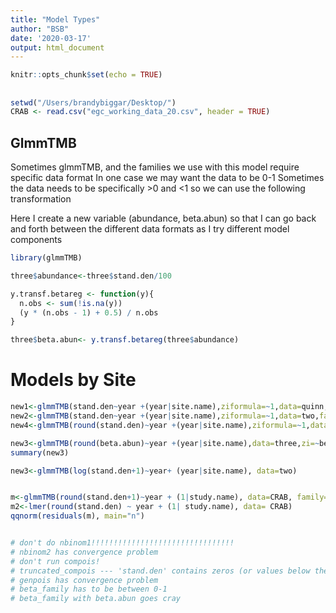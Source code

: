 ```yaml
---
title: "Model Types"
author: "BSB"
date: '2020-03-17'
output: html_document
---
```


```r
knitr::opts_chunk$set(echo = TRUE)
```

## 

```r
setwd("/Users/brandybiggar/Desktop/")
CRAB <- read.csv("egc_working_data_20.csv", header = TRUE)
```

## GlmmTMB

Sometimes glmmTMB, and the families we use with this model require specific data format 
In one case we may want the data to be 0-1 
Sometimes the data needs to be specifically >0 and <1 so we can use the following transformation

Here I create a new variable (abundance, beta.abun) so that I can go back and forth between the different data formats as I try different model components

```r
library(glmmTMB)

three$abundance<-three$stand.den/100

y.transf.betareg <- function(y){
  n.obs <- sum(!is.na(y))
  (y * (n.obs - 1) + 0.5) / n.obs
}

three$beta.abun<- y.transf.betareg(three$abundance)
```


# Models by Site

```r

new1<-glmmTMB(stand.den~year +(year|site.name),ziformula=~1,data=quinn,family=genpois)
new2<-glmmTMB(stand.den~year +(year|site.name),ziformula=~1,data=two,family=genpois)
new4<-glmmTMB(round(stand.den)~year +(year|site.name),ziformula=~1,data = four,family=genpois)

new3<-glmmTMB(round(beta.abun)~year +(year|site.name),data=three,zi=~beta.abun,family=nbinom2)
summary(new3)

new3<-glmmTMB(log(stand.den+1)~year+ (year|site.name), data=two)


m<-glmmTMB(round(stand.den+1)~year + (1|study.name), data=CRAB, family=nbinom2)
m2<-lmer(round(stand.den) ~ year + (1| study.name), data= CRAB)
qqnorm(residuals(m), main="n")


# don't do nbinom1!!!!!!!!!!!!!!!!!!!!!!!!!!!!!!!!
# nbinom2 has convergence problem 
# don't run compois!
# truncated_compois --- 'stand.den' contains zeros (or values below the allowable range). Zeros are compatible with a trucated distribution only when zero-inflation is added
# genpois has convergence problem
# beta_family has to be between 0-1
# beta_family with beta.abun goes cray

```

